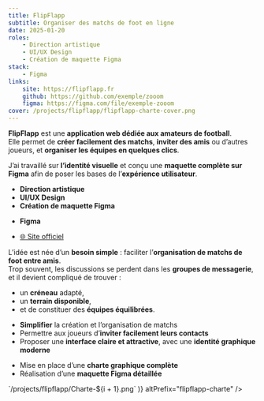 ```yaml
---
title: FlipFlapp
subtitle: Organiser des matchs de foot en ligne
date: 2025-01-20
roles:
    - Direction artistique
    - UI/UX Design
    - Création de maquette Figma
stack:
    - Figma
links:
    site: https://flipflapp.fr
    github: https://github.com/exemple/zooom
    figma: https://figma.com/file/exemple-zooom
cover: /projects/flipflapp/flipflapp-charte-cover.png
---
```


<Section>

**FlipFlapp** est une **application web dédiée aux amateurs de football**.  
Elle permet de **créer facilement des matchs**, **inviter des amis** ou d’autres joueurs, et **organiser les équipes en quelques clics**.

J’ai travaillé sur **l’identité visuelle** et conçu une **maquette complète sur Figma** afin de poser les bases de l’**expérience utilisateur**.

</Section>

<Accordion>

<AccordionItem title="Rôles">

-   **Direction artistique**
-   **UI/UX Design**
-   **Création de maquette Figma**

</AccordionItem>

<AccordionItem title="Stack">

-   **Figma**

</AccordionItem>

<AccordionItem title="Liens">

-   [🌐 Site officiel](https://flipflapp.fr)

</AccordionItem>

<AccordionItem title="Contexte">

L’idée est née d’un **besoin simple** : faciliter l’**organisation de matchs de foot entre amis**.  
Trop souvent, les discussions se perdent dans les **groupes de messagerie**, et il devient compliqué de trouver :

-   un **créneau** adapté,
-   un **terrain disponible**,
-   et de constituer des **équipes équilibrées**.

</AccordionItem>

<AccordionItem title="Objectifs">

-   **Simplifier** la création et l’organisation de matchs
-   Permettre aux joueurs d’**inviter facilement leurs contacts**
-   Proposer une **interface claire et attractive**, avec une **identité graphique moderne**

</AccordionItem>

<AccordionItem title="Résultats" defaultOpen>

-   Mise en place d’une **charte graphique complète**
-   Réalisation d’une **maquette Figma détaillée**

</AccordionItem>

<AccordionItem title="Galerie" defaultOpen>
    <Lightbox
        images={Array.from(
            { length: 6 },
            (_, i) => `/projects/flipflapp/Charte-${i + 1}.png`
        )}
        altPrefix="flipflapp-charte"
    />
</AccordionItem>

</Accordion>
